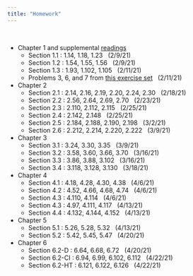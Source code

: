 ```yaml
---
title: "Homework"
---
```


<br>

- Chapter 1 and supplemental [readings](readings.html)
  - Section 1.1 : 1.14, 1.18, 1.23 &nbsp; (2/9/21)
  - Section 1.2 : 1.54, 1.55, 1.56 &nbsp; (2/9/21)
  - Section 1.3 : 1.93, 1.102, 1.105 &nbsp; (2/11/21)
  - Problems 3, 6, and 7 from [this exercise set](homework/exerciseA.pdf) &nbsp; (2/11/21)
- Chapter 2
  - Section 2.1 : 2.14, 2.16, 2.19, 2.20, 2.24, 2.30 &nbsp; (2/18/21)
  - Section 2.2 : 2.56, 2.64, 2.69, 2.70 &nbsp; (2/23/21)
  - Section 2.3 : 2.110, 2.112, 2.115 &nbsp; (2/25/21)
  - Section 2.4 : 2.142, 2.148 &nbsp; (2/25/21)
  - Section 2.5 : 2.184, 2.188, 2.190, 2.198 &nbsp; (3/2/21)
  - Section 2.6 : 2.212, 2.214, 2.220, 2.222 &nbsp; (3/9/21)
- Chapter 3
  - Section 3.1 : 3.24, 3.30, 3.35 &nbsp; (3/9/21)
  - Section 3.2 : 3.58, 3.60, 3.66, 3.70 &nbsp; (3/16/21)
  - Section 3.3 : 3.86, 3.88, 3.102 &nbsp; (3/16/21)
  - Section 3.4 : 3.118, 3.128, 3.130 &nbsp; (3/18/21)
- Chapter 4
  - Section 4.1 : 4.18, 4.28, 4.30, 4.38 &nbsp; (4/6/21)
  - Section 4.2 : 4.52, 4.66, 4.68, 4.74 &nbsp; (4/6/21)
  - Section 4.3 : 4.110, 4.114 &nbsp; (4/6/21)
  - Section 4.3 : 4.97, 4.111, 4.117 &nbsp; (4/13/21)
  - Section 4.4 : 4.132, 4.144, 4.152 &nbsp; (4/13/21)
- Chapter 5
  - Section 5.1 : 5.26, 5.28, 5.32 &nbsp; (4/13/21)
  - Section 5.2 : 5.42, 5.45, 5.47 &nbsp; (4/20/21)
- Chapter 6
  - Section 6.2-D : 6.64, 6.68, 6.72  &nbsp; (4/20/21)
  - Section 6.2-CI : 6.94, 6.99, 6.102, 6.112 &nbsp; (4/22/21)
  - Section 6.2-HT : 6.121, 6.122, 6.126 &nbsp; (4/22/21)
